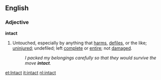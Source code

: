 ==English==

===Adjective===

'''intact'''

#Untouched, especially by anything that [[harms]], [[defiles]], or the like; [[uninjured]]; undefiled; left [[complete]] or [[entire]]; not [[damaged]].
#:''I packed my belongings carefully so that they would survive the move '''intact'''.''

[[et:Intact]]
[[it:intact]]
[[nl:intact]]